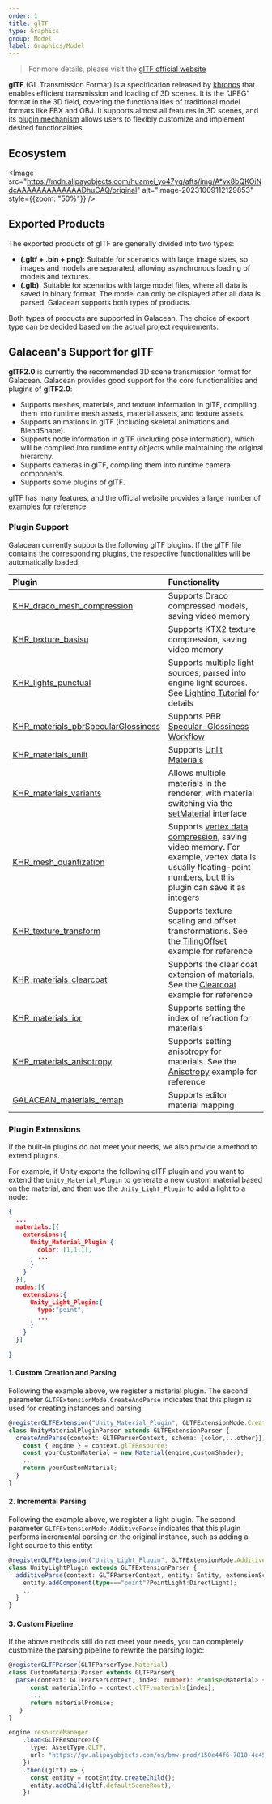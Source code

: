 ```yaml
---
order: 1
title: glTF
type: Graphics
group: Model
label: Graphics/Model
---
```


> For more details, please visit the [glTF official website](https://www.khronos.org/gltf/)

**glTF** (GL Transmission Format) is a specification released by [khronos](https://www.khronos.org/) that enables efficient transmission and loading of 3D scenes. It is the "JPEG" format in the 3D field, covering the functionalities of traditional model formats like FBX and OBJ. It supports almost all features in 3D scenes, and its [plugin mechanism](https://github.com/KhronosGroup/glTF/tree/master/extensions/2.0/Khronos) allows users to flexibly customize and implement desired functionalities.

## Ecosystem

<Image src="https://mdn.alipayobjects.com/huamei_yo47yq/afts/img/A*vx8bQKOiNdcAAAAAAAAAAAAADhuCAQ/original" alt="image-20231009112129853" style={{zoom: "50%"}} />

## Exported Products

The exported products of glTF are generally divided into two types:

- **(.gltf + .bin + png)**: Suitable for scenarios with large image sizes, so images and models are separated, allowing asynchronous loading of models and textures.
- **(.glb)**: Suitable for scenarios with large model files, where all data is saved in binary format. The model can only be displayed after all data is parsed. Galacean supports both types of products.

Both types of products are supported in Galacean. The choice of export type can be decided based on the actual project requirements.

## Galacean's Support for glTF

**glTF2.0** is currently the recommended 3D scene transmission format for Galacean. Galacean provides good support for the core functionalities and plugins of **glTF2.0**:

- Supports meshes, materials, and texture information in glTF, compiling them into runtime mesh assets, material assets, and texture assets.
- Supports animations in glTF (including skeletal animations and BlendShape).
- Supports node information in glTF (including pose information), which will be compiled into runtime entity objects while maintaining the original hierarchy.
- Supports cameras in glTF, compiling them into runtime camera components.
- Supports some plugins of glTF.

glTF has many features, and the official website provides a large number of [examples](https://github.com/KhronosGroup/glTF-Sample-Models/tree/master/2.0) for reference.

### Plugin Support

Galacean currently supports the following glTF plugins. If the glTF file contains the corresponding plugins, the respective functionalities will be automatically loaded:

| Plugin | Functionality |
| :-- | :-- |
| [KHR_draco_mesh_compression](https://github.com/KhronosGroup/glTF/tree/main/extensions/2.0/Khronos/KHR_draco_mesh_compression) | Supports Draco compressed models, saving video memory |
| [KHR_texture_basisu](https://github.com/KhronosGroup/glTF/tree/main/extensions/2.0/Khronos/KHR_texture_basisu) | Supports KTX2 texture compression, saving video memory |
| [KHR_lights_punctual](https://github.com/KhronosGroup/glTF/tree/main/extensions/2.0/Khronos/KHR_lights_punctual) | Supports multiple light sources, parsed into engine light sources. See [Lighting Tutorial](/en/docs/graphics/light/light/) for details |
| [KHR_materials_pbrSpecularGlossiness](https://github.com/KhronosGroup/glTF/tree/main/extensions/2.0/Archived/KHR_materials_pbrSpecularGlossiness) | Supports PBR [Specular-Glossiness Workflow](/apis/core/#PBRSpecularMaterial) |
| [KHR_materials_unlit](https://github.com/KhronosGroup/glTF/tree/main/extensions/2.0/Khronos/KHR_materials_unlit) | Supports [Unlit Materials](/en/docs/graphics/shader/builtins/unlit/) |
| [KHR_materials_variants](https://github.com/KhronosGroup/glTF/tree/main/extensions/2.0/Khronos/KHR_materials_variants) | Allows multiple materials in the renderer, with material switching via the [setMaterial](/apis/core/#Renderer-setMaterial) interface |
| [KHR_mesh_quantization](https://github.com/KhronosGroup/glTF/tree/main/extensions/2.0/Khronos/KHR_mesh_quantization) | Supports [vertex data compression](https://github.com/KhronosGroup/glTF/tree/master/extensions/2.0/Khronos/KHR_mesh_quantization#extending-mesh-attributes), saving video memory. For example, vertex data is usually floating-point numbers, but this plugin can save it as integers |
| [KHR_texture_transform](https://github.com/KhronosGroup/glTF/tree/main/extensions/2.0/Khronos/KHR_texture_transform) | Supports texture scaling and offset transformations. See the [TilingOffset](/en/embed/tiling-offset) example for reference |
| [KHR_materials_clearcoat](https://github.com/KhronosGroup/glTF/tree/main/extensions/2.0/Khronos/KHR_materials_clearcoat) | Supports the clear coat extension of materials. See the [Clearcoat](/en/embed/pbr-clearcoat) example for reference |
| [KHR_materials_ior](https://github.com/KhronosGroup/glTF/tree/main/extensions/2.0/Khronos/KHR_materials_ior) | Supports setting the index of refraction for materials |
| [KHR_materials_anisotropy](https://github.com/KhronosGroup/glTF/tree/main/extensions/2.0/Khronos/KHR_materials_anisotropy) | Supports setting anisotropy for materials. See the [Anisotropy](/en/embed/pbr-anisotropy) example for reference |
| [GALACEAN_materials_remap](https://github.com/galacean/engine/blob/main/packages/loader/src/gltf/extensions/GALACEAN_materials_remap.ts) | Supports editor material mapping |

### Plugin Extensions

If the built-in plugins do not meet your needs, we also provide a method to extend plugins.

For example, if Unity exports the following glTF plugin and you want to extend the `Unity_Material_Plugin` to generate a new custom material based on the material, and then use the `Unity_Light_Plugin` to add a light to a node:

```json
{
  ...
  materials:[{
    extensions:{
      Unity_Material_Plugin:{
        color: [1,1,1],
        ...
      }
    }
  }],
  nodes:[{
    extensions:{
      Unity_Light_Plugin:{
        type:"point",
        ...
      }
    }
  }]

}
```

#### 1. Custom Creation and Parsing

Following the example above, we register a material plugin. The second parameter `GLTFExtensionMode.CreateAndParse` indicates that this plugin is used for creating instances and parsing:

```ts
@registerGLTFExtension("Unity_Material_Plugin", GLTFExtensionMode.CreateAndParse)
class UnityMaterialPluginParser extends GLTFExtensionParser {
  createAndParse(context: GLTFParserContext, schema: {color,...other}}): Promise<Material> {
    const { engine } = context.glTFResource;
    const yourCustomMaterial = new Material(engine,customShader);
    ...
    return yourCustomMaterial;
  }
}
```

#### 2. Incremental Parsing

Following the example above, we register a light plugin. The second parameter `GLTFExtensionMode.AdditiveParse` indicates that this plugin performs incremental parsing on the original instance, such as adding a light source to this entity:

```ts
@registerGLTFExtension("Unity_Light_Plugin", GLTFExtensionMode.AdditiveParse)
class UnityLightPlugin extends GLTFExtensionParser {
  additiveParse(context: GLTFParserContext, entity: Entity, extensionSchema: {type,...other}): void {
    entity.addComponent(type==="point"?PointLight:DirectLight);
    ...
  }
}
```

#### 3. Custom Pipeline

If the above methods still do not meet your needs, you can completely customize the parsing pipeline to rewrite the parsing logic:

```ts
@registerGLTFParser(GLTFParserType.Material)
class CustomMaterialParser extends GLTFParser{
  parse(context: GLTFParserContext, index: number): Promise<Material> {
      const materialInfo = context.glTF.materials[index];
      ...
      return materialPromise;
   }
}

engine.resourceManager
    .load<GLTFResource>({
      type: AssetType.GLTF,
      url: "https://gw.alipayobjects.com/os/bmw-prod/150e44f6-7810-4c45-8029-3575d36aff30.gltf"
    })
    .then((gltf) => {
      const entity = rootEntity.createChild();
      entity.addChild(gltf.defaultSceneRoot);
    })
```
